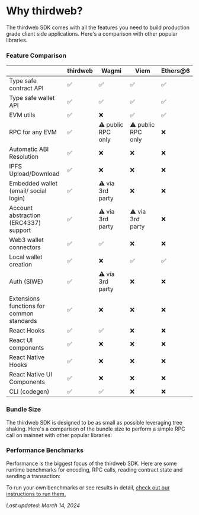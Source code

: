

# Why thirdweb?

The thirdweb SDK comes with all the features you need to build production grade client side applications. Here's a comparison with other popular libraries.

### Feature Comparison

|                                           | thirdweb | Wagmi              | Viem               | Ethers@6 |
| ----------------------------------------- | -------- | ------------------ | ------------------ | -------- |
| Type safe contract API                    | ✅       | ✅                 | ✅                 | ✅       |
| Type safe wallet API                      | ✅       | ✅                 | ✅                 | ✅       |
| EVM utils                                 | ✅       | ❌                 | ✅                 | ✅       |
| RPC for any EVM                           | ✅       | ⚠️ public RPC only | ⚠️ public RPC only | ❌       |
| Automatic ABI Resolution                  | ✅       | ❌                 | ❌                 | ❌       |
| IPFS Upload/Download                      | ✅       | ❌                 | ❌                 | ❌       |
| Embedded wallet (email/ social login)     | ✅       | ⚠️ via 3rd party   | ❌                 | ❌       |
| Account abstraction (ERC4337) support     | ✅       | ⚠️ via 3rd party   | ⚠️ via 3rd party   | ❌       |
| Web3 wallet connectors                    | ✅       | ✅                 | ❌                 | ❌       |
| Local wallet creation                     | ✅       | ❌                 | ✅                 | ✅       |
| Auth (SIWE)                               | ✅       | ⚠️ via 3rd party   | ❌                 | ❌       |
| Extensions functions for common standards | ✅       | ❌                 | ❌                 | ❌       |
| React Hooks                               | ✅       | ✅                 | ❌                 | ❌       |
| React UI components                       | ✅       | ❌                 | ❌                 | ❌       |
| React Native Hooks                        | ✅       | ❌                 | ❌                 | ❌       |
| React Native UI Components                | ✅       | ❌                 | ❌                 | ❌       |
| CLI (codegen)                             | ✅       | ✅                 | ❌                 | ❌       |

### Bundle Size

The thirdweb SDK is designed to be as small as possible leveraging tree shaking. Here's a comparison of the bundle size to perform a simple RPC call on mainnet with other popular libraries:

<DocImage src={BundleSizeImage} alt="bundle size table" className="mx-auto" />

### Performance Benchmarks

Performance is the biggest focus of the thirdweb SDK. Here are some runtime benchmarks for encoding, RPC calls, reading contract state and sending a transaction:

<DocImage src={PerformanceImage} alt="performance table" className="mx-auto" />

To run your own benchmarks or see results in detail, [check out our instructions to run them.](https://github.com/thirdweb-dev/js/blob/beta/packages/thirdweb/benchmarks/README.md)

_Last updated: March 14, 2024_

